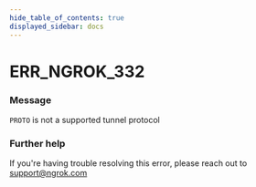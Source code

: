 ```yaml
---
hide_table_of_contents: true
displayed_sidebar: docs
---
```



# ERR_NGROK_332

### Message

`PROTO` is not a supported tunnel protocol

<ErrorDetails error="err_ngrok_332" />

### Further help

If you're having trouble resolving this error, please reach out to [support@ngrok.com](mailto:support@ngrok.com?subject=Help%20with%20ERR_NGROK_332)

